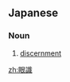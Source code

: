 ==Japanese==
{{ja-kanjitab|がん|しき|yomi=on}}

===Noun===
{{ja-noun|がんしき}}

# [[discernment]]

[[zh:眼識]]
